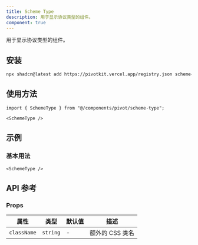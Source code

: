 ```yaml
---
title: Scheme Type
description: 用于显示协议类型的组件。
component: true
---
```


用于显示协议类型的组件。

<ComponentPreview name="scheme-type-demo" />

## 安装

```bash
npx shadcn@latest add https://pivotkit.vercel.app/registry.json scheme-type
```

## 使用方法

```tsx
import { SchemeType } from "@/components/pivot/scheme-type";
```

```tsx
<SchemeType />
```

## 示例

### 基本用法

```tsx
<SchemeType />
```

## API 参考

### Props

| 属性        | 类型     | 默认值 | 描述            |
| ----------- | -------- | ------ | --------------- |
| `className` | `string` | -      | 额外的 CSS 类名 |
